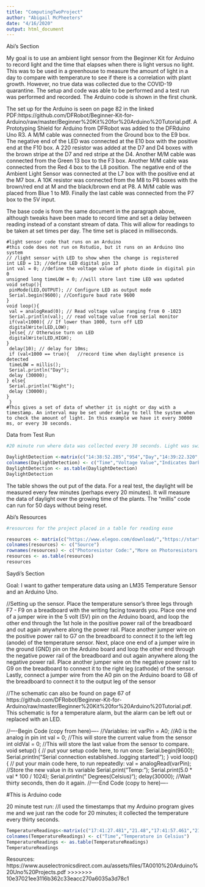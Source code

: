 ```yaml
---
title: "ComputingTwoProject"
author: "Abigail McPheeters"
date: "4/16/2020"
output: html_document
---
```





Abi's Section

My goal is to use an ambient light sensor from the Beginner Kit for Arduino to record light and the time that elapses when there is light versus no light. This was to be used in a greenhouse to measure the amount of light in a day to compare with temperature to see if there is a correlation with plant growth. However, no true data was collected due to the COVID-19 quarantine. The setup and code was able to be performed and a test run was performed and recorded. The Arduino code is shown in the first chunk. 

The set up for the Arduino is seen on page 82 in the linked PDF:https://github.com/DFRobot/Beginner-Kit-for-Arduino/raw/master/Beginner%20Kit%20for%20Arduino%20Tutorial.pdf. A Prototyping Shield for Arduino from DFRobot was added to the DFRduino Uno R3. A M/M cable was connected from the Ground box to the E9 box. The negative end of the LED was connected at the E10 box with the positive end at the F10 box. A 220 resistor was added at the D7 and D4 boxes with the brown stripe at the D7 and red stripe at the D4. Another M/M cable was connected from the Green 13 box to the F3 box. Another M/M cable was connected from the Red 4 box to the L8 position. The negative end of the Ambient Light Sensor was connected at the L7 box with the positive end at the M7 box. A 10K resistor was connected from the M8 to P8 boxes with the brown/red end at M and the black/brown end at P8. A M/M cable was placed from Blue 1 to M9. Finally the last cable was connected from the P7 box to the 5V input. 

The base code is from the same document in the paragraph above, although tweaks have been made to record time and set a delay between reading instead of a constant stream of data. This will allow for readings to be taken at set times per day. The time set is placed in milliseconds. 

```Uno
#light sensor code that runs on an Arduino
#this code does not run on Rstudio, but it runs on an Arduino Uno system
// /light sensor with LED to show when the change is registered
int LED = 13; //define LED digital pin 13
int val = 0; //define the voltage value of photo diode in digital pin 0
unsigned long timeLOW = 0; //will store last time LED was updated
void setup(){
 pinMode(LED,OUTPUT); // Configure LED as output mode
 Serial.begin(9600); //Configure baud rate 9600
}
void loop(){
 val = analogRead(0); // Read voltage value ranging from 0 -1023
 Serial.println(val); // read voltage value from serial monitor
 if(val<1000){ // If lower than 1000, turn off LED
 digitalWrite(LED,LOW);
 }else{ // Otherwise turn on LED
 digitalWrite(LED,HIGH);
}
 delay(10); // delay for 10ms;
 if (val<1000 == true){   //record time when daylight presence is detected
 timeLOW = millis();
 Serial.println("Day");
 delay (30000);
} else{
 Serial.println("Night");
 delay (30000);
}
 }
#This gives a set of data of whether it is night or day with a timestamp. An interval may be set under delay to tell the system when to check the amount of light. In this example we have it every 30000 ms, or every 30 seconds. 
```

Data from Test Run
```r
#20 minute run where data was collected every 30 seconds. Light was switched every minute and a half to show it can read both light and dark. A LED would turn on in the dark room. 

DaylightDetection <-matrix(c("14:38:52.285","954","Day","14:39:22.320","961","Day","14:39:52.359","957","Day","14:40:22.380","1020","Night","14:40:52.443","1020","Night","14:41:22.461","1019","Night","14:41:52.501","954","Day","14:42:22.541","957","Day","14:42:52.548","946","Day","14:43:22.586","1020","Night","14:43:52.647","1020","Night","14:44:22.660","1020","Night","14:44:52.701","965","Day","14:45:22.742","961","Day","14:45:52.749","963","Day","14:46:22.785","1019","Night","14:46:52.817","1020","Night","14:47:22.856","1020","Night","14:47:52.891","982","Day","14:48:22.940","985","Day","14:48:52.958","959","Day","14:49:23.016","1020","Night","14:49:53.045","1020","Night","14:50:23.071","1020","Night","14:50:53.113","1012","Night","14:51:23.152","989","Day","14:51:53.172","954","Day","14:52:23.205","956","Day","14:52:53.246","1020","Night","14:53:23.249","1019","Night","14:53:53.286","1020","Night","14:54:23.337","983","Day","14:54:53.368","941","Day","14:55:23.393","941","Day","14:55:53.446","1020","Night","14:56:23.470","1020","Night","14:56:53.518","1020","Night","14:57:23.545","966","Day","14:57:53.585","960","Day","14:58:23.606","943","Day"),ncol=3,byrow=TRUE)
colnames(DaylightDetection) <- c("Time","Voltage Value","Indicates Dark or Light")
DaylightDetection <- as.table(DaylightDetection)
DaylightDetection
```
The table shows the out put of the data. For a real test, the daylight will be measured every few minutes (perhaps every 20 minutes). It will measure the data of daylight over the growing time of the plants. The "millis" code can run for 50 days without being reset. 

Abi's Resources
```r
#resources for the project placed in a table for reading ease

resources <- matrix(c("https://www.elegoo.com/download/","https://startingelectronics.org/tutorials/arduino/modules/photo-resistor/","https://www.r-bloggers.com/timing-in-r/","https://www.cyclismo.org/tutorial/R/tables.html","TA0010 Arduino Uno Projects.pdf","https://www.youtube.com/watch?v=AuiWwJZQEec","https://github.com/DFRobot/Beginner-Kit-for-Arduino/raw/master/Beginner%20Kit%20for%20Arduino%20Tutorial.pdf","https://www.arduino.cc/reference/en/language/structure/control-structure/if/","https://www.arduino.cc/en/Tutorial/BlinkWithoutDelay","https://www.norwegiancreations.com/2017/09/arduino-tutorial-using-millis-instead-of-delay/","https://forum.arduino.cc/index.php?topic=98735.0","https://forum.arduino.cc/index.php?topic=323164.0"),ncol=1,byrow=TRUE)
colnames(resources) <- c("Source")
rownames(resources) <- c("Photoresistor Code:","More on Photoresistors:","Timing Coding:","Table Code:","Arduino Resource:","Arduino Stop Code Tutorial","DFrobot Code Book Resource", "Arduino IF statements","Blink Without Delay for TIME","More Help on Timing Using Millis Fxn","Time Elapsed Code","More on Finding Timestamp")
resources <- as.table(resources)
resources
```


Saydi's Section

Goal: I want to gather temperature data using an LM35 Temperature Sensor and an Arduino Uno.   

//Setting up the sensor. Place the temperature sensor's three legs through F7 - F9 on a breadboard with the writing facing towards you. Place one end of a jumper wire in the 5 volt (5V) pin on the Arduino board, and loop the other end through the 1st hole in the positive power rail of the breadboard and out again anywhere along the power rail. Place another jumper wire on the positive power rail to G7 on the breadboard to connect it to the left leg (anode) of the temperature sensor. Next, place one end of a jumper wire in the ground (GND) pin on the Arduino board and loop the other end through the negative power rail of the breadboard and out again anywhere along the negative power rail. Place another jumper wire on the negative power rail to G9 on the breadboard to connect it to the right leg (cathode) of the sensor. Lastly, connect a jumper wire from the A0 pin on the Arduino board to G8 of the breadboard to connect it to the output leg of the sensor 

//The schematic can also be found on page 67 of https://github.com/DFRobot/Beginner-Kit-for-Arduino/raw/master/Beginner%20Kit%20for%20Arduino%20Tutorial.pdf. This schematic is for a temperature alarm, but the alarm can be left out or replaced with an LED. 


//----Begin Code (copy from here)----
//Variables:
int varPin = A0; //A0 is the analog in pin
int val = 0; //This will store the current value from the sensor
int oldVal = 0; //This will store the last value from the sensor to compare.
void setup() {
 // put your setup code here, to run once:
Serial.begin(9600);
Serial.println("Serial connection established..\nTemperature logging started!");
}
void loop() {
 // put your main code here, to run repeatedly:
val = analogRead(varPin); //Store the new value in its variable
Serial.print("Temp: ");
Serial.print(5.0 * val * 100 / 1024); 
Serial.println(" Degrees(Celsius)");
delay(30000); //Wait thirty seconds, then do it again. 
//----End Code (copy to here)----

#This is Arduino code


20 minute test run:
//I used the timestamps that my Arduino program gives me and we just ran the code for 20 minutes; it collected the temperature every thirty seconds. 
```r
TemperatureReadings<-matrix(c("17:41:27.481","21.48","17:41:57.461","21.00","17:42:27.476","21.48","17:42:57.498","21.48","17:43:27.537","21.48", "17:43:57.567","21.00","17:44:27.593","21.48","17:44:57.597","21.48","17:45:27.643","21.48","17:45:57.669","21.48","17:46:27.683","21.48","17:46:57.716","21.48","17:47:27.730","21.48","17:47:57.734","21.48","17:48:27.783","21.48","17:48:57.807","21.48","17:49:27.812","21.48","17:49:57.831","21.97","17:50:27.876","21.97","17:50:57.875","21.97","17:51:27.898","21.97","17:51:57.941","21.48","17:52:27.956","21.97","17:52:57.990","21.97","17:53:27.989","21.48","17:53:58.038","21.48","17:54:28.062","21.48","17:54:58.074","21.48","17:55:28.113","21.48","17:55:58.142","21.48","17:56:28.156","21.48","17:56:58.172","21.48","17:57:28.198","21.48","17:57:58.225","21.48","17:58:28.229","21.48","17:58:58.287","21.48","17:59:28.299","21.48","17:59:58.319","21.48","18:00:28.329","21.48","18:00:58.359","21.48", "18:01:28.390", "21.48"),ncol=2,byrow=TRUE)
colnames(TemperatureReadings) <- c("Time","Temperature in Celsius")
TemperatureReadings <- as.table(TemperatureReadings)
TemperatureReadings
```


Resources: 
https://www.auselectronicsdirect.com.au/assets/files/TA0010%20Arduino%20Uno%20Projects.pdf
>>>>>>> 10e37021ee3116b362c33eacc270a6035a3d78c1
